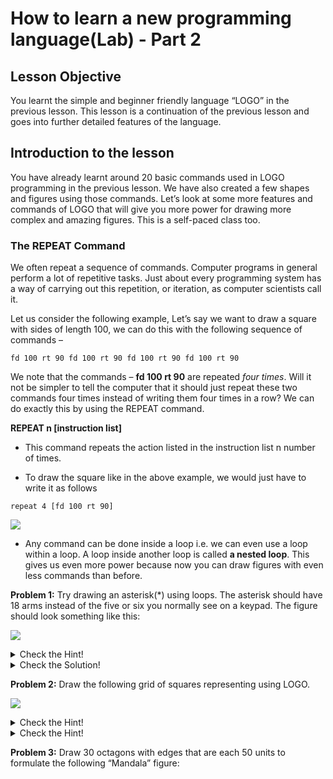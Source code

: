 # How to learn a new programming language(Lab) - Part 2

## Lesson Objective
You learnt the simple and beginner friendly language “LOGO” in the previous lesson. This lesson is a continuation of the previous lesson and goes into further detailed features of the language.

## Introduction to the lesson
You have already learnt around 20 basic commands used in LOGO programming in the previous lesson. We have also created a few shapes and figures using those commands. Let’s look at some more features and commands of LOGO that will give you more power for drawing more complex and amazing figures. This is a self-paced class too.

### The REPEAT Command
We often repeat a sequence of commands. Computer programs in general perform a lot of repetitive tasks. Just about every programming system has a way of carrying out this repetition, or iteration, as computer scientists call it. 

Let us consider the following example,
Let’s say we want to draw a square with sides of length 100, we can do this with the following sequence of commands –

`fd 100 rt 90 fd 100 rt 90 fd 100 rt 90 fd 100 rt 90`

We note that the commands – **fd 100 rt 90** are repeated *four times*. Will it not be simpler to tell the computer that it should just repeat these two commands four times instead of writing them four times in a row? We can do exactly this by using the REPEAT command.

**REPEAT n [instruction list]**

 - This command repeats the action listed in the instruction list n number of times.

 - To draw the square like in the above example, we would just have to write it as follows

 `repeat 4 [fd 100 rt 90]`

![](https://s3.ap-south-1.amazonaws.com/kalvi-education.github.io/problem-solving/logo2images9.png)

 - Any command can be done inside a loop i.e. we can even use a loop within a loop. A loop inside another loop is called **a nested loop**. This gives us even more power because now you can draw figures with even less commands than before.

**Problem 1:**
Try drawing an asterisk(*) using loops. The asterisk should have 18 arms instead of the five or six you normally see on a keypad. The figure should look something like this:

![](https://s3.ap-south-1.amazonaws.com/kalvi-education.github.io/problem-solving/logo2images13.png)


<details>

  <summary>Check the Hint!</summary>
  

  
Hint: To draw eighteen arms we would rotate the circle each time by 360/18 = 20 degrees

   
  
</details>  

<details>

  <summary>Check the Solution!</summary>
  

cs repeat 18 [ fd 80 bk 80 rt 20]

We draw the line 18 times by using the repeat command and each time we also rotate the turtle by 360/18 = 20 degrees.
  

   
  
</details>  


	
**Problem 2:** 
Draw the following grid of squares representing using LOGO.

![](https://s3.ap-south-1.amazonaws.com/kalvi-education.github.io/problem-solving/logo2images14.png)

<details>

  <summary>Check the Hint!</summary>
  

Hint: Try drawing the figure by using the loop we used for drawing a square above and then using nested loops

   
  
</details>  

<details>

  <summary>Check the Hint!</summary>
  

cs rt 45
repeat 4 [repeat 4 [fd 50 rt 90 ] rt 90 fd 50]  

 - First we rotate the turtle initially to draw an “X” instead of “+”

 - Then the inner loop draws a square as in the example we discussed above and the outer loop draws the square 4 times.

 - Each time after drawing one square we rotate the turtle by 90 degrees and move it forward by 90 units

   
  
</details>  


**Problem 3:** 
Draw 30 octagons with edges that are each 50 units to formulate the following “Mandala” figure:
